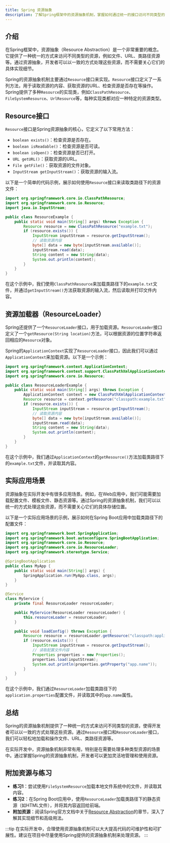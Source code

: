 ```yaml
---
title: Spring 资源抽象
description: 了解Spring框架中的资源抽象机制，掌握如何通过统一的接口访问不同类型的资源。
---
```


## 介绍

在Spring框架中，资源抽象（Resource Abstraction）是一个非常重要的概念。它提供了一种统一的方式来访问不同类型的资源，例如文件、URL、类路径资源等。通过资源抽象，开发者可以以一致的方式处理这些资源，而不需要关心它们的具体实现细节。

Spring的资源抽象机制主要通过`Resource`接口来实现。`Resource`接口定义了一系列方法，用于读取资源的内容、获取资源的URL、检查资源是否存在等操作。Spring提供了多种`Resource`的实现类，例如`ClassPathResource`、`FileSystemResource`、`UrlResource`等，每种实现类都对应一种特定的资源类型。

## Resource接口

`Resource`接口是Spring资源抽象的核心，它定义了以下常用方法：

- `boolean exists()`：检查资源是否存在。
- `boolean isReadable()`：检查资源是否可读。
- `boolean isOpen()`：检查资源是否已打开。
- `URL getURL()`：获取资源的URL。
- `File getFile()`：获取资源的文件对象。
- `InputStream getInputStream()`：获取资源的输入流。

以下是一个简单的代码示例，展示如何使用`Resource`接口来读取类路径下的资源文件：

```java
import org.springframework.core.io.ClassPathResource;
import org.springframework.core.io.Resource;
import java.io.InputStream;

public class ResourceExample {
    public static void main(String[] args) throws Exception {
        Resource resource = new ClassPathResource("example.txt");
        if (resource.exists()) {
            InputStream inputStream = resource.getInputStream();
            // 读取资源内容
            byte[] data = new byte[inputStream.available()];
            inputStream.read(data);
            String content = new String(data);
            System.out.println(content);
        }
    }
}
```

在这个示例中，我们使用`ClassPathResource`来加载类路径下的`example.txt`文件，并通过`getInputStream()`方法获取资源的输入流，然后读取并打印文件内容。

## 资源加载器（ResourceLoader）

Spring还提供了一个`ResourceLoader`接口，用于加载资源。`ResourceLoader`接口定义了一个`getResource(String location)`方法，可以根据资源的位置字符串返回相应的`Resource`对象。

Spring的`ApplicationContext`实现了`ResourceLoader`接口，因此我们可以通过`ApplicationContext`来加载资源。以下是一个示例：

```java
import org.springframework.context.ApplicationContext;
import org.springframework.context.support.ClassPathXmlApplicationContext;
import org.springframework.core.io.Resource;

public class ResourceLoaderExample {
    public static void main(String[] args) throws Exception {
        ApplicationContext context = new ClassPathXmlApplicationContext();
        Resource resource = context.getResource("classpath:example.txt");
        if (resource.exists()) {
            InputStream inputStream = resource.getInputStream();
            // 读取资源内容
            byte[] data = new byte[inputStream.available()];
            inputStream.read(data);
            String content = new String(data);
            System.out.println(content);
        }
    }
}
```

在这个示例中，我们通过`ApplicationContext`的`getResource()`方法加载类路径下的`example.txt`文件，并读取其内容。

## 实际应用场景

资源抽象在实际开发中有很多应用场景。例如，在Web应用中，我们可能需要加载配置文件、模板文件、静态资源等。通过Spring的资源抽象机制，我们可以以统一的方式处理这些资源，而不需要关心它们的具体存储位置。

以下是一个实际应用场景的示例，展示如何在Spring Boot应用中加载类路径下的配置文件：

```java
import org.springframework.boot.SpringApplication;
import org.springframework.boot.autoconfigure.SpringBootApplication;
import org.springframework.core.io.Resource;
import org.springframework.core.io.ResourceLoader;
import org.springframework.stereotype.Service;

@SpringBootApplication
public class MyApp {
    public static void main(String[] args) {
        SpringApplication.run(MyApp.class, args);
    }
}

@Service
class MyService {
    private final ResourceLoader resourceLoader;

    public MyService(ResourceLoader resourceLoader) {
        this.resourceLoader = resourceLoader;
    }

    public void loadConfig() throws Exception {
        Resource resource = resourceLoader.getResource("classpath:application.properties");
        if (resource.exists()) {
            InputStream inputStream = resource.getInputStream();
            // 读取配置文件内容
            Properties properties = new Properties();
            properties.load(inputStream);
            System.out.println(properties.getProperty("app.name"));
        }
    }
}
```

在这个示例中，我们通过`ResourceLoader`加载类路径下的`application.properties`配置文件，并读取其中的`app.name`属性。

## 总结

Spring的资源抽象机制提供了一种统一的方式来访问不同类型的资源，使得开发者可以以一致的方式处理这些资源。通过`Resource`接口和`ResourceLoader`接口，我们可以轻松地加载和操作文件、URL、类路径资源等。

在实际开发中，资源抽象机制非常有用，特别是在需要处理多种类型资源的场景中。通过掌握Spring的资源抽象机制，开发者可以更加灵活地管理和使用资源。

## 附加资源与练习

- **练习1**：尝试使用`FileSystemResource`加载本地文件系统中的文件，并读取其内容。
- **练习2**：在Spring Boot应用中，使用`ResourceLoader`加载类路径下的静态资源（如HTML文件），并将其内容返回给前端。
- **附加资源**：阅读Spring官方文档中关于[Resource Abstraction](https://docs.spring.io/spring-framework/docs/current/reference/html/core.html#resources)的章节，深入了解其实现细节和高级用法。

:::tip
在实际开发中，合理使用资源抽象机制可以大大提高代码的可维护性和可扩展性。建议在项目中尽量使用Spring提供的资源抽象机制来处理资源。
:::